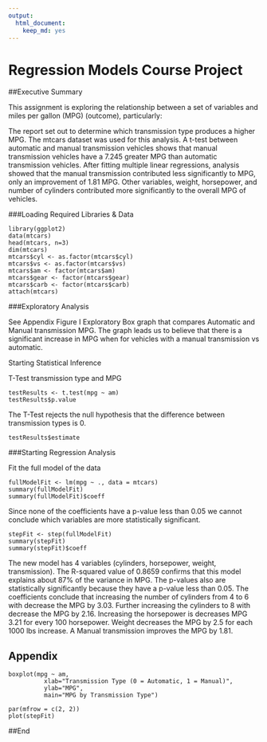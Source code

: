 ---
output: 
  html_document: 
    keep_md: yes
---
Regression Models Course Project
=================================
##Executive Summary

This assignment is exploring the relationship between a set of variables and miles per gallon (MPG) (outcome), particularly:

The report set out to determine which transmission type produces a higher MPG. The mtcars dataset was used for this analysis. A t-test between automatic and manual transmission vehicles shows that manual transmission vehicles have a 7.245 greater MPG than automatic transmission vehicles. After fitting multiple linear regressions, analysis showed that the manual transmission contributed less significantly to MPG, only an improvement of 1.81 MPG. Other variables, weight, horsepower, and number of cylinders contributed more significantly to the overall MPG of vehicles.

###Loading Required Libraries & Data
```{}
library(ggplot2)
data(mtcars)
head(mtcars, n=3)
dim(mtcars)
mtcars$cyl <- as.factor(mtcars$cyl)
mtcars$vs <- as.factor(mtcars$vs)
mtcars$am <- factor(mtcars$am)
mtcars$gear <- factor(mtcars$gear)
mtcars$carb <- factor(mtcars$carb)
attach(mtcars)
```

###Exploratory Analysis

See Appendix Figure I Exploratory Box graph that compares Automatic and Manual transmission MPG. The graph leads us to believe that there is a significant increase in MPG when for vehicles with a manual transmission vs automatic.

Starting Statistical Inference

T-Test transmission type and MPG

```{}
testResults <- t.test(mpg ~ am)
testResults$p.value
```

The T-Test rejects the null hypothesis that the difference between transmission types is 0.
```{}
testResults$estimate
```

###Starting Regression Analysis

Fit the full model of the data
```{}
fullModelFit <- lm(mpg ~ ., data = mtcars)
summary(fullModelFit)  
summary(fullModelFit)$coeff
```

Since none of the coefficients have a p-value less than 0.05 we cannot conclude which variables are more statistically significant.

```{}
stepFit <- step(fullModelFit)
summary(stepFit) 
summary(stepFit)$coeff 
```

The new model has 4 variables (cylinders, horsepower, weight, transmission). The R-squared value of 0.8659 confirms that this model explains about 87% of the variance in MPG. The p-values also are statistically significantly because they have a p-value less than 0.05. The coefficients conclude that increasing the number of cylinders from 4 to 6 with decrease the MPG by 3.03. Further increasing the cylinders to 8 with decrease the MPG by 2.16. Increasing the horsepower is decreases MPG 3.21 for every 100 horsepower. Weight decreases the MPG by 2.5 for each 1000 lbs increase. A Manual transmission improves the MPG by 1.81.

## Appendix
```{}
boxplot(mpg ~ am, 
          xlab="Transmission Type (0 = Automatic, 1 = Manual)", 
          ylab="MPG",
          main="MPG by Transmission Type")
```

```{}
par(mfrow = c(2, 2))
plot(stepFit)
```

##End